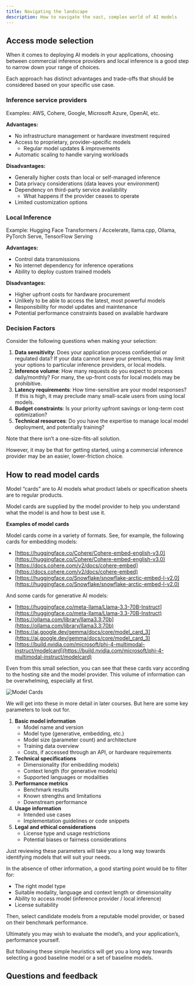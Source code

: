 ```yaml
---
title: Navigating the landscape
description: How to navigate the vast, complex world of AI models
---
```


## <i class="fa-solid fa-chalkboard-user"></i> Access mode selection

When it comes to deploying AI models in your applications, choosing between commercial inference providers and local inference is a good step to narrow down your range of choices.

Each approach has distinct advantages and trade-offs that should be considered based on your specific use case.

### <i class="fa-solid fa-chalkboard-user"></i> Inference service providers

Examples: AWS, Cohere, Google, Microsoft Azure, OpenAI, etc.

**Advantages:**

- No infrastructure management or hardware investment required
- Access to proprietary, provider-specific models
    - Regular model updates & improvements
- Automatic scaling to handle varying workloads

**Disadvantages:**

- Generally higher costs than local or self-managed inference
- Data privacy considerations (data leaves your environment)
- Dependency on third-party service availability
    - What happens if the provider ceases to operate
- Limited customization options

### <i class="fa-solid fa-chalkboard-user"></i> Local Inference

Example: Hugging Face Transformers / Accelerate, llama.cpp, Ollama, PyTorch Serve, TensorFlow Serving

**Advantages:**

- Control data transmissions
- No internet dependency for inference operations
- Ability to deploy custom trained models

**Disadvantages:**

- Higher upfront costs for hardware procurement
- Unlikely to be able to access the latest, most powerful models
- Responsibility for model updates and maintenance
- Potential performance constraints based on available hardware

### <i class="fa-solid fa-chalkboard-user"></i> Decision Factors

Consider the following questions when making your selection:

1. **Data sensitivity**: Does your application process confidential or regulated data? If your data cannot leave your premises, this may limit your options to particular inference providers, or local models.
2. **Inference volume**: How many requests do you expect to process daily/monthly? For many, the up-front costs for local models may be prohibitive.
3. **Latency requirements**: How time-sensitive are your model responses? If this is high, it may preclude many small-scale users from using local models.
4. **Budget constraints**: Is your priority upfront savings or long-term cost optimization?
5. **Technical resources**: Do you have the expertise to manage local model deployment, and potentially training?

Note that there isn’t a one-size-fits-all solution.

However, it may be that for getting started, using a commercial inference provider may be an easier, lower-friction choice.

## <i class="fa-solid fa-chalkboard-user"></i> How to read model cards

Model “cards” are to AI models what product labels or specification sheets are to regular products.

Model cards are supplied by the model provider to help you understand what the model is and how to best use it.

**Examples of model cards**

Model cards come in a variety of formats. See, for example, the following cards for embedding models:

- [https://huggingface.co/Cohere/Cohere-embed-english-v3.0](https://huggingface.co/Cohere/Cohere-embed-english-v3.0)
- [https://docs.cohere.com/v2/docs/cohere-embed](https://docs.cohere.com/v2/docs/cohere-embed)
- [https://huggingface.co/Snowflake/snowflake-arctic-embed-l-v2.0](https://huggingface.co/Snowflake/snowflake-arctic-embed-l-v2.0)

And some cards for generative AI models:

- [https://huggingface.co/meta-llama/Llama-3.3-70B-Instruct](https://huggingface.co/meta-llama/Llama-3.3-70B-Instruct)
- [https://ollama.com/library/llama3.3:70b](https://ollama.com/library/llama3.3:70b)
- [https://ai.google.dev/gemma/docs/core/model_card_3](https://ai.google.dev/gemma/docs/core/model_card_3)
- [https://build.nvidia.com/microsoft/phi-4-multimodal-instruct/modelcard](https://build.nvidia.com/microsoft/phi-4-multimodal-instruct/modelcard)

Even from this small selection, you can see that these cards vary according to the hosting site and the model provider. This volume of information can be overwhelming, especially at first.


<img src={ModelCards} alt="Model Cards" />

We will get into these in more detail in later courses. But here are some key parameters to look out for.

1. **Basic model information**
    - Model name and version
    - Model type (generative, embedding, etc.)
    - Model size (parameter count) and architecture
    - Training data overview
    - Costs, if accessed through an API, or hardware requirements
2. **Technical specifications**
    - Dimensionality (for embedding models)
    - Context length (for generative models)
    - Supported languages or modalities
3. **Performance metrics**
    - Benchmark results
    - Known strengths and limitations
    - Downstream performance
4. **Usage information**
    - Intended use cases
    - Implementation guidelines or code snippets
5. **Legal and ethical considerations**
    - License type and usage restrictions
    - Potential biases or fairness considerations

Just reviewing these parameters will take you a long way towards identifying models that will suit your needs.

In the absence of other information, a good starting point would be to filter for:

- The right model type
- Suitable modality, language and context length or dimensionality
- Ability to access model (inference provider / local inference)
- License suitability

Then, select candidate models from a reputable model provider, or based on their benchmark performance.

Ultimately you may wish to evaluate the model’s, and your application’s, performance yourself.

But following these simple heuristics will get you a long way towards selecting a good baseline model or a set of baseline models.

## Questions and feedback


<DocsFeedback/>
